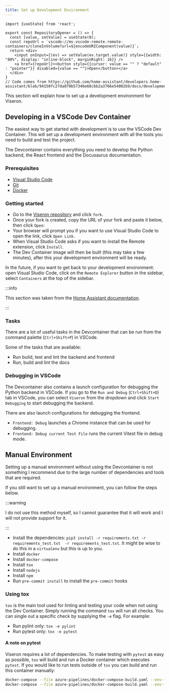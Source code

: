```yaml
---
title: Set up Development Environment
---
```


```mdx-code-block
import {useState} from 'react';

export const RepositoryOpener = () => {
  const [value, setValue] = useState(0);
  const repoUrl = `vscode://ms-vscode-remote.remote-containers/cloneInVolume?url=${encodeURIComponent(value)}`;
  return <div>
    <input onInput={(ev) => setValue(ev.target.value)} style={{width: "80%", display: "inline-block", marginRight: 16}} />
    <a href={repoUrl}><button style={{cursor: value == "" ? "default" : "pointer"}} disabled={value == ""}>Open</button></a>
  </div>
}
// Code comes from https://github.com/home-assistant/developers.home-assistant/blob/94150fc27da070b57346e68cbb2a3766e54002b9/docs/development_environment.mdx
```

This section will explain how to set up a development environment for Viseron.

## Developing in a VSCode Dev Container

The easiest way to get started with development is to use the VSCode Dev Container.
This will set up a development environment with all the tools you need to build and test the project.

The Devcontainer contains everything you need to develop the Python backend, the React frontend and the Docusaurus documentation.

### Prerequisites

- [Visual Studio Code](https://code.visualstudio.com/)
- [Git](https://git-scm.com/)
- [Docker](https://docs.docker.com/get-docker/)

### Getting started

- Go to the [Viseron repository](https://github.com/roflcoopter/viseron) and click `fork`.
- Once your fork is created, copy the URL of your fork and paste it below, then click `Open`:
  <RepositoryOpener />
- Your browser will prompt you if you want to use Visual Studio Code to open the link, click `Open Link`.
- When Visual Studio Code asks if you want to install the Remote extension, click `Install`.
- The Dev Container image will then be built (this may take a few minutes), after this your development environment will be ready.

In the future, if you want to get back to your development environment: open Visual Studio Code, click on the `Remote Explorer` button in the sidebar, select `Containers` at the top of the sidebar.

:::info

This section was taken from the [Home Assistant documentation](https://developers.home-assistant.io/docs/development_environment/#developing-with-visual-studio-code--devcontainer).

:::

### Tasks

There are a lot of useful tasks in the Devcontainer that can be run from the command palette (`Ctrl+Shift+P`) in VSCode.

Some of the tasks that are available:

- Run build, test and lint the backend and frontend
- Run, build and lint the docs

### Debugging in VSCode

The Devcontainer also contains a launch configuration for debugging the Python backend in VSCode.
If you go to the `Run and Debug` (`Ctrl+Shift+D`) tab in VSCode, you can select `Viseron` from the dropdown and click `Start Debugging` to start debugging the backend.

There are also launch configurations for debugging the frontend.

- `Frontend: Debug` launches a Chrome instance that can be used for debugging.<br />
- `Frontend: Debug current Test File` runs the current Vitest file in debug mode.

## Manual Environment

Setting up a manual environment without using the Devcontainer is not something I recommend due to the large number of dependencies and tools that are required.

If you still want to set up a manual environment, you can follow the steps below.

:::warning

I do not use this method myself, so I cannot guarantee that it will work and I will not provide support for it.

:::

- Install the dependencies: `pip3 install -r requirements.txt -r requirements_test.txt  -r requirements_test.txt`.
  It might be wise to do this in a `virtualenv` but this is up to you.
- Install `docker`
- Install `docker-compose`
- Install `tox`
- Install `nodejs`
- Install `npm`
- Run `pre-commit install` to install the `pre-commit` hooks

### Using tox

`tox` is the main tool used for linting and testing your code when not using the Dev Container.
Simply running the command `tox` will run all checks. You can single out a specific check by supplying the `-e` flag.
For example:

- Run pylint only: `tox -e pylint`
- Run pytest only: `tox -e pytest`

#### A note on pytest

Viseron requires a lot of dependencies.
To make testing with `pytest` as easy as possible, `tox` will build and run a Docker container which executes `pytest`.
If you would like to run tests outside of `tox` you can build and run this container manually:

```bash
docker-compose --file azure-pipelines/docker-compose-build.yaml --env-file azure-pipelines/.env build amd64-viseron-tests
docker-compose --file azure-pipelines/docker-compose-build.yaml --env-file azure-pipelines/.env run --rm amd64-viseron-tests
```
